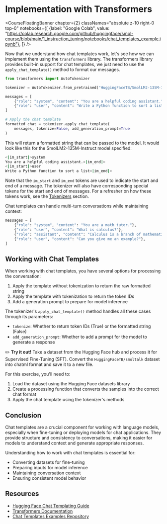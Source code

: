 # Implementation with Transformers

<CourseFloatingBanner chapter={2}
  classNames="absolute z-10 right-0 top-0"
  notebooks={[
    {label: "Google Colab", value: "https://colab.research.google.com/github/huggingface/smol-course/blob/main/1_instruction_tuning/notebooks/chat_templates_example.ipynb"},
]} />

Now that we understand how chat templates work, let's see how we can implement them using the `transformers` library. The transformers library provides built-in support for chat templates, we just need to use the `apply_chat_template()` method to format our messages.

```python
from transformers import AutoTokenizer

tokenizer = AutoTokenizer.from_pretrained("HuggingFaceTB/SmolLM2-135M-Instruct")

messages = [
    {"role": "system", "content": "You are a helpful coding assistant."},
    {"role": "user", "content": "Write a Python function to sort a list"},
]

# Apply the chat template
formatted_chat = tokenizer.apply_chat_template(
    messages, tokenize=False, add_generation_prompt=True
)
```

This will return a formatted string that can be passed to the model. It would look like this for the SmolLM2-135M-Instruct model specified:

```sh
<|im_start|>system
You are a helpful coding assistant.<|im_end|>
<|im_start|>user
Write a Python function to sort a list<|im_end|>
```

Note that the `im_start` and `im_end` tokens are used to indicate the start and end of a message. The tokenizer will also have corresponding special tokens for the start and end of messages. For a refresher on how these tokens work, see the [Tokenizers](../chapter2/5.mdx) section.

Chat templates can handle multi-turn conversations while maintaining context:

```python
messages = [
    {"role": "system", "content": "You are a math tutor."},
    {"role": "user", "content": "What is calculus?"},
    {"role": "assistant", "content": "Calculus is a branch of mathematics..."},
    {"role": "user", "content": "Can you give me an example?"},
]
```

## Working with Chat Templates

When working with chat templates, you have several options for processing the conversation:

1. Apply the template without tokenization to return the raw formatted string
2. Apply the template with tokenization to return the token IDs
3. Add a generation prompt to prepare for model inference

The tokenizer's `apply_chat_template()` method handles all these cases through its parameters:

- `tokenize`: Whether to return token IDs (True) or the formatted string (False)
- `add_generation_prompt`: Whether to add a prompt for the model to generate a response

<Tip>

✏️ **Try it out!** Take a dataset from the Hugging Face hub and process it for Supervised Fine-Tuning (SFT). Convert the `HuggingFaceTB/smoltalk` dataset into chatml format and save it to a new file.

For this exercise, you'll need to:
1. Load the dataset using the Hugging Face datasets library
2. Create a processing function that converts the samples into the correct chat format
3. Apply the chat template using the tokenizer's methods

</Tip>

## Conclusion

Chat templates are a crucial component for working with language models, especially when fine-tuning or deploying models for chat applications. They provide structure and consistency to conversations, making it easier for models to understand context and generate appropriate responses.

Understanding how to work with chat templates is essential for:
- Converting datasets for fine-tuning
- Preparing inputs for model inference
- Maintaining conversation context
- Ensuring consistent model behavior

## Resources

- [Hugging Face Chat Templating Guide](https://huggingface.co/docs/transformers/main/en/chat_templating)
- [Transformers Documentation](https://huggingface.co/docs/transformers)
- [Chat Templates Examples Repository](https://github.com/chujiezheng/chat_templates) 
